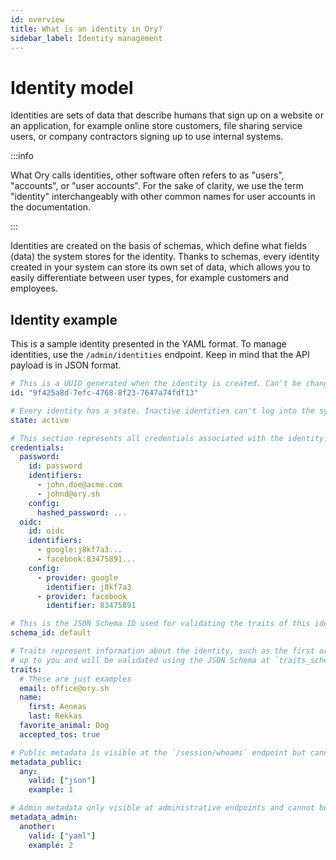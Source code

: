```yaml
---
id: overview
title: What is an identity in Ory?
sidebar_label: Identity management
---
```


# Identity model

Identities are sets of data that describe humans that sign up on a website or an application, for example online store customers,
file sharing service users, or company contractors signing up to use internal systems.

:::info

What Ory calls identities, other software often refers to as "users", "accounts", or "user accounts". For the sake of clarity, we
use the term "identity" interchangeably with other common names for user accounts in the documentation.

:::

Identities are created on the basis of schemas, which define what fields (data) the system stores for the identity. Thanks to
schemas, every identity created in your system can store its own set of data, which allows you to easily differentiate between
user types, for example customers and employees.

## Identity example

This is a sample identity presented in the YAML format. To manage identities, use the `/admin/identities` endpoint. Keep in mind
that the API payload is in JSON format.

```yaml
# This is a UUID generated when the identity is created. Can't be changed or updated.
id: "9f425a8d-7efc-4768-8f23-7647a74fdf13"

# Every identity has a state. Inactive identities can't log into the system.
state: active

# This section represents all credentials associated with the identity.
credentials:
  password:
    id: password
    identifiers:
      - john.doe@acme.com
      - johnd@ory.sh
    config:
      hashed_password: ...
  oidc:
    id: oidc
    identifiers:
      - google:j8kf7a3...
      - facebook:83475891...
    config:
      - provider: google
        identifier: j8kf7a3
      - provider: facebook
        identifier: 83475891

# This is the JSON Schema ID used for validating the traits of this identity.
schema_id: default

# Traits represent information about the identity, such as the first or last name. The traits content is
# up to you and will be validated using the JSON Schema at `traits_schema_url`.
traits:
  # These are just examples
  email: office@ory.sh
  name:
    first: Aeneas
    last: Rekkas
  favorite_animal: Dog
  accepted_tos: true

# Public metadata is visible at the `/session/whoami` endpoint but cannot be modified by the users themselves.
metadata_public:
  any:
    valid: ["json"]
    example: 1

# Admin metadata only visible at administrative endpoints and cannot be modified by the users themselves.
metadata_admin:
  another:
    valid: ["yaml"]
    example: 2
```
